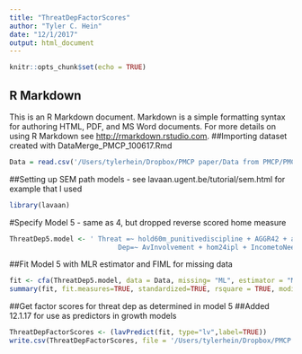 ```yaml
---
title: "ThreatDepFactorScores"
author: "Tyler C. Hein"
date: "12/1/2017"
output: html_document
---
```


```r
knitr::opts_chunk$set(echo = TRUE)
```

## R Markdown

This is an R Markdown document. Markdown is a simple formatting syntax for authoring HTML, PDF, and MS Word documents. For more details on using R Markdown see <http://rmarkdown.rstudio.com>.
##Importing dataset created with DataMerge_PMCP_100617.Rmd
```r
Data = read.csv('/Users/tylerhein/Dropbox/PMCP paper/Data from PMCP/PMCPThreatDepInt_Full310.csv')
```
##Setting up SEM path models - see lavaan.ugent.be/tutorial/sem.html for example that I used
```r
library(lavaan)
```
#Specify Model 5 - same as 4, but dropped reverse scored home measure 
```r
ThreatDep5.model <- ' Threat =~ hold60m_punitivediscipline + AGGR42 + angout + AvHostility
				           Dep=~ AvInvolvement + hom24ipl + IncometoNeeds.Average + MeanMEduc'
```
##Fit Model 5 with MLR estimator and FIML for missing data
```r
fit <- cfa(ThreatDep5.model, data = Data, missing= "ML", estimator = "MLR")
summary(fit, fit.measures=TRUE, standardized=TRUE, rsquare = TRUE, modindices=TRUE)
```
##Get factor scores for threat dep as determined in model 5
##Added 12.1.17 for use as predictors in growth models
```r
ThreatDepFactorScores <- (lavPredict(fit, type="lv",label=TRUE))
write.csv(ThreatDepFactorScores, file = '/Users/tylerhein/Dropbox/PMCP paper/Analyses/Data/ThreatDepLatentFactorScores120117.csv')
```

